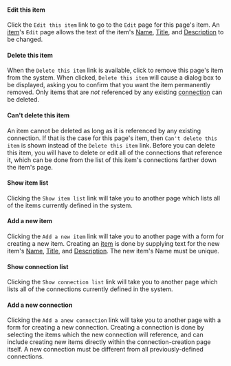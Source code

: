 <!-- Copyright (c)  2011  Glen E. Ivey
     Permission is granted to copy, distribute and/or modify this document
     under the terms of the GNU Free Documentation License, Version 1.3;
     with no Invariant Sections, no Front-Cover Texts, and no Back-Cover Texts.
     A copy of the license is in the file COPYING.DOCUMENTATION
  -->
====Edit this item====
Click the <tt>Edit this item</tt> link to go to the <tt>Edit</tt> page for this page's item.  An [http://wiki.wontology.org/wiki/help.php?title=Help:GlossaryAtoO#anchor_Item item]'s <tt>Edit</tt> page allows the text of the item's [http://wiki.wontology.org/wiki/help.php?title=Help:GlossaryAtoO#anchor_Name Name], [http://wiki.wontology.org/wiki/help.php?title=Help:GlossaryPtoZ#anchor_Title Title], and [http://wiki.wontology.org/wiki/help.php?title=Help:GlossaryAtoO#anchor_Description Description] to be changed.

====Delete this item====
When the <tt>Delete this item</tt> link is available, click to remove this page's item from the system.  When clicked, <tt>Delete this item</tt> will cause a dialog box to be displayed, asking you to confirm that you want the item permanently removed.  Only items that are ''not'' referenced by any existing [http://wiki.wontology.org/wiki/help.php?title=Help:GlossaryAtoO#anchor_Connection connection] can be deleted.

====Can't delete this item====
An item cannot be deleted as long as it is referenced by any existing connection.  If that is the case for this page's item, then <tt>Can't delete this item</tt> is shown instead of the <tt>Delete this item</tt> link.  Before you can delete this item, you will have to delete or edit all of the connections that reference it, which can be done from the list of this item's connections farther down the item's page.

====Show item list====
Clicking the <tt>Show item list</tt> link will take you to another page which lists all of the items currently defined in the system.

====Add a new item====
Clicking the <tt>Add a new item</tt> link will take you to another page with a form for creating a new item.  Creating an [http://wiki.wontology.org/wiki/help.php?title=Help:GlossaryAtoO#anchor_Item item] is done by supplying text for the new item's [http://wiki.wontology.org/wiki/help.php?title=Help:GlossaryAtoO#anchor_Name Name], [http://wiki.wontology.org/wiki/help.php?title=Help:GlossaryPtoZ#anchor_Title Title], and [http://wiki.wontology.org/wiki/help.php?title=Help:GlossaryAtoO#anchor_Description Description].  The new item's Name must be unique.

====Show connection list====
Clicking the <tt>Show connection list</tt> link will take you to another page which lists all of the connections currently defined in the system.

====Add a new connection====
Clicking the <tt>Add a anew connection</tt> link will take you to another page with a form for creating a new connection.  Creating a connection is done by selecting the items which the new connection will reference, and can include creating new items directly within the connection-creation page itself.  A new connection must be different from all previously-defined connections.
